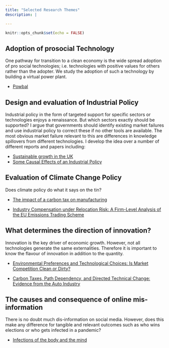 ```yaml
---
title: "Selected Research Themes"
description: |

---
```


```r
knitr::opts_chunk$set(echo = FALSE)
```

## Adoption of prosocial Technology

One pathway for transition to a clean economy is the wide spread adoption of pro social technologies; i.e. technologies with positive values for others rather than the adopter. We study the adoption of such a technology by building a virtual power plant.

- [Powbal](https://powbalenergy.net/)


## Design and evaluation of Industrial Policy
Industrial policy in the form of targeted support for specific sectors or technologies enjoys a renaissance. But which sectors exactly should be supported? I argue that governments should identify existing market failures and use industrial policy to correct these if no other tools are available. The most obvious market failure relevant to this are differences in knowledge spillovers from different technologies. I develop the idea over a number of different reports and papers including:

- [Sustainable growth in the UK](http://cep.lse.ac.uk/_new/publications/abstract.asp?index=6073)
- [Some Causal Effects of an Industrial Policy](https://www.aeaweb.org/articles?id=10.1257/aer.20160034)


## Evaluation of Climate Change Policy

Does climate policy do what it says on the tin?

- [The impact of a carbon tax on manufacturing](https://www.sciencedirect.com/science/article/pii/S0047272714001078)

- [Industry Compensation under Relocation Risk: A Firm-Level Analysis of the EU Emissions Trading Scheme](https://www.aeaweb.org/articles?id=10.1257/aer.104.8.2482)

## What determines the direction of innovation?

Innovation is the key driver of economic growth. However, not all technologies generate the same externalities. Therefore it is important to know the flavour of innovation in addition to the quantity.

- [Environmental Preferences and Technological Choices: Is Market Competition Clean or Dirty?](http://cep.lse.ac.uk/_new/publications/abstract.asp?index=6964)

- [Carbon Taxes, Path Dependency, and Directed Technical Change: Evidence from the Auto Industry](https://www.journals.uchicago.edu/doi/10.1086/684581)

## The causes and consequence of online mis-information

There is no doubt much dis-information on social media. However, does this make any difference for tangible and relevant outcomes such as who wins elections or who gets infected in a pandemic?


- [Infections of the body and the mind](https://mondpanther.github.io/economemics.github.io/mindbody.html)
